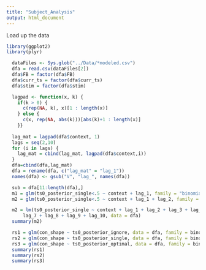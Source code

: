 ```yaml
---
title: "Subject_Analysis"
output: html_document
---
```


Load up the data

```r
library(ggplot2)
library(plyr)
```

```r
  dataFiles <- Sys.glob("../Data/*modeled.csv")
  dfa = read.csv(dataFiles[2])
  dfa$FB = factor(dfa$FB)
  dfa$curr_ts = factor(dfa$curr_ts)
  dfa$stim = factor(dfa$stim)
```

```r
  lagpad <- function(x, k) {
    if(k > 0) {
      c(rep(NA, k), x)[1 : length(x)] 
    } else {
      c(x, rep(NA, abs(k)))[abs(k)+1 : length(x)]
    }}
  
  lag_mat = lagpad(dfa$context, 1)
  lags = seq(2,10)
  for (i in lags) {
    lag_mat = cbind(lag_mat, lagpad(dfa$context,i))
  }
  dfa=cbind(dfa,lag_mat)
  dfa = rename(dfa, c("lag_mat" = "lag_1"))
  names(dfa) <- gsub("V", "lag_", names(dfa))
```

```r
  sub = dfa[11:length(dfa),]
  m1 = glm(ts0_posterior_single<.5 ~ context + lag_1, family = "binomial", data = sub)
  m2 = glm(ts0_posterior_single<.5 ~ context + lag_1 + lag_2, family = "binomial", data = sub)

  m2 = lm(ts0_posterior_single ~ context + lag_1 + lag_2 + lag_3 + lag_4 + lag_5 + lag_6 +
      lag_7 + lag_8 + lag_9 + lag_10, data = dfa)
  summary(m2)
```


```r
  rs1 = glm(con_shape ~ ts0_posterior_ignore, data = dfa, family = binomial)
  rs2 = glm(con_shape ~ ts0_posterior_single, data = dfa, family = binomial)
  rs3 = glm(con_shape ~ ts0_posterior_optimal, data = dfa, family = binomial)
  summary(rs1)
  summary(rs2)
  summary(rs3)
```

